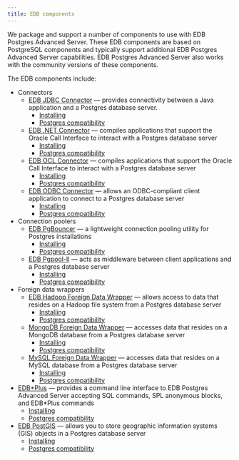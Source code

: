 ```yaml
---
title: EDB components
---
```


We package and support a number of components to use with EDB Postgres Advanced Server. These EDB components are based on PostgreSQL components and typically support additional EDB Postgres Advanced Server capabilities. EDB Postgres Advanced Server also works with the community versions of these components. 

The EDB components include:

- Connectors
  - [EDB JDBC Connector](/jdbc_connector/latest/) &mdash; provides connectivity between a Java application and a Postgres database server. 
    - [Installing](/jdbc_connector/latest/installing/)
    - [Postgres compatibility](/jdbc_connector/latest/02_requirements_overview/)
  - [EDB .NET Connector](/net_connector/latest/) &mdash; compiles applications that support the Oracle Call Interface to interact with a Postgres database server
    - [Installing](/net_connector/latest/04_installing_and_configuring_the_net_connector/)
    - [Postgres compatibility](/net_connector/latest/02_requirements_overview/)
  - [EDB OCL Connector](/jdbc_connector/latest/) &mdash; compiles applications that support the Oracle Call Interface to interact with a Postgres database server
    - [Installing](/jdbc_connector/latest/installing/)
    - [Postgres compatibility](/jdbc_connector/latest/02_requirements_overview/)
  - [EDB ODBC Connector](/odbc_connector/latest/) &mdash; allows an ODBC-compliant client application to connect to a Postgres database server
    - [Installing](/odbc_connector/latest/installing/)
    - [Postgres compatibility](/odbc_connector/latest/02_requirements_overview/)
- Connection poolers
  - [EDB PgBouncer](/pgbouncer/latest/) &mdash; a lightweight connection pooling utility for Postgres installations
    - [Installing](/pgbouncer/latest/installing/)
    - [Postgres compatibility](/pgbouncer/latest/supported_platforms/)
  - [EDB Pgpool-II](/pgpool/latest/) &mdash; acts as middleware between client applications and a Postgres database server
    - [Installing](/pgpool/latest/installing/)
    - [Postgres compatibility](/pgpool/latest/supported_platforms/)
- Foreign data wrappers 
  - [EDB Hadoop Foreign Data Wrapper](/jdbc_connector/latest/installing/) &mdash; allows access to data that resides on a Hadoop file system from a Postgres database server
    - [Installing](/jdbc_connector/latest/installing/)
    - [Postgres compatibility](/hadoop_data_adapter/latest/02_requirements_overview/)
  - [MongoDB Foreign Data Wrapper](/mongo_data_adapter/latest/) &mdash;  accesses data that resides on a MongoDB database from a Postgres database server
    - [Installing](/mongo_connector/latest/installing/)
    - [Postgres compatibility](/mongo_data_adapter/latest/02_requirements_overview/)
  - [MySQL Foreign Data Wrapper](/mysql_data_adapter/latest/) &mdash;  accesses data that resides on a MySQL database from a Postgres database server
    - [Installing](/mysql_connector/latest/installing/)
    - [Postgres compatibility](/mysql_data_adapter/latest/02_requirements_overview/)
- [EDB\*Plus](/edb_plus/latest/) &mdash; provides a command line interface to EDB Postgres Advanced Server accepting SQL commands, SPL anonymous blocks, and EDB*Plus commands
  - [Installing](/edb_plus/latest/installing/)
  - [Postgres compatibility](/edb_plus/latest/02a_supported_platforms/) 
- [EDB PostGIS](/postgis/latest/) &mdash; allows you to store geographic information systems (GIS) objects in a Postgres database server
  - [Installing](/postgis/latest/installing/)
  - [Postgres compatibility](/postgis/latest/supported_platforms/)


